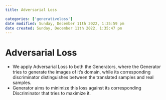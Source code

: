 ```yaml
---
title: Adversarial Loss

categories: ['generativeloss']
date modified: Sunday, December 11th 2022, 1:35:59 pm
date created: Sunday, December 11th 2022, 1:35:47 pm
---
```


# Adversarial Loss

- We apply Adversarial Loss to both the Generators, where the Generator tries to generate the images of it's domain, while its corresponding discriminator distinguishes between the translated samples and real samples.
- Generator aims to minimize this loss against its corresponding Discriminator that tries to maximize it.



